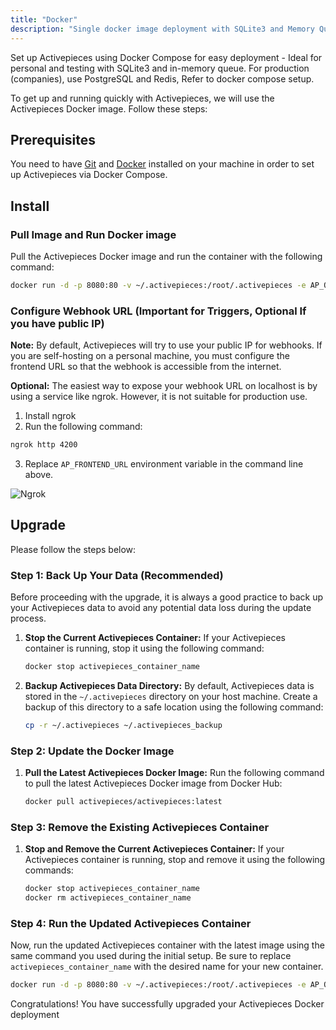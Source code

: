```yaml
---
title: "Docker"
description: "Single docker image deployment with SQLite3 and Memory Queue"
---
```


<Tip>
Set up Activepieces using Docker Compose for easy deployment - Ideal for personal and testing with SQLite3 and in-memory queue. 
For production (companies), use PostgreSQL and Redis, Refer to docker compose setup.
</Tip>

To get up and running quickly with Activepieces, we will use the Activepieces Docker image. Follow these steps:

## Prerequisites

You need to have [Git](https://git-scm.com/book/en/v2/Getting-Started-Installing-Git) and [Docker](https://docs.docker.com/get-docker/) installed on your machine in order to set up Activepieces via Docker Compose.

## Install

### Pull Image and Run Docker image 

Pull the Activepieces Docker image and run the container with the following command:

```bash
docker run -d -p 8080:80 -v ~/.activepieces:/root/.activepieces -e AP_QUEUE_MODE=MEMORY -e AP_DB_TYPE=SQLITE3 -e AP_FRONTEND_URL="http://localhost:8080" activepieces/activepieces:latest
```

### Configure Webhook URL (Important for Triggers, Optional If you have public IP)

**Note:** By default, Activepieces will try to use your public IP for webhooks. If you are self-hosting on a personal machine, you must configure the frontend URL so that the webhook is accessible from the internet.

**Optional:** The easiest way to expose your webhook URL on localhost is by using a service like ngrok. However, it is not suitable for production use.

1. Install ngrok
2. Run the following command:
```bash
ngrok http 4200
```
3. Replace `AP_FRONTEND_URL` environment variable in the command line above.

![Ngrok](../resources/screenshots/docker-ngrok.png)



## Upgrade 

Please follow the steps below:

### Step 1: Back Up Your Data (Recommended)

Before proceeding with the upgrade, it is always a good practice to back up your Activepieces data to avoid any potential data loss during the update process.

1. **Stop the Current Activepieces Container:** If your Activepieces container is running, stop it using the following command:
   ```bash
   docker stop activepieces_container_name
   ```

2. **Backup Activepieces Data Directory:** By default, Activepieces data is stored in the `~/.activepieces` directory on your host machine. Create a backup of this directory to a safe location using the following command:
   ```bash
   cp -r ~/.activepieces ~/.activepieces_backup
   ```

### Step 2: Update the Docker Image

1. **Pull the Latest Activepieces Docker Image:** Run the following command to pull the latest Activepieces Docker image from Docker Hub:
   ```bash
   docker pull activepieces/activepieces:latest
   ```

### Step 3: Remove the Existing Activepieces Container

1. **Stop and Remove the Current Activepieces Container:** If your Activepieces container is running, stop and remove it using the following commands:
   ```bash
   docker stop activepieces_container_name
   docker rm activepieces_container_name
   ```

### Step 4: Run the Updated Activepieces Container

Now, run the updated Activepieces container with the latest image using the same command you used during the initial setup. Be sure to replace `activepieces_container_name` with the desired name for your new container.

```bash
docker run -d -p 8080:80 -v ~/.activepieces:/root/.activepieces -e AP_QUEUE_MODE=MEMORY -e AP_DB_TYPE=SQLITE3 -e AP_FRONTEND_URL="http://localhost:8080" --name activepieces_container_name activepieces/activepieces:latest
```


Congratulations! You have successfully upgraded your Activepieces Docker deployment
